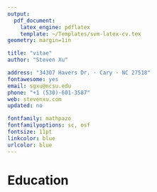 ```yaml
---
output: 
  pdf_document:
    latex_engine: pdflatex
    template: ~/Templates/svm-latex-cv.tex
geometry: margin=1in

title: "vitae"
author: "Steven Xu"

address: "34307 Havers Dr. · Cary · NC 27518"
fontawesome: yes
email: sgxu@ncsu.edu
phone: "+1 (530)-601-3587"
web: stevenxu.com
updated: no

fontfamily: mathpazo
fontfamilyoptions: sc, osf
fontsize: 11pt
linkcolor: blue
urlcolor: blue
---
```


# Education
